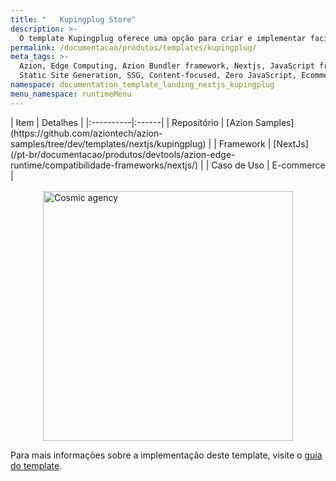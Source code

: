 ```yaml
---
title: "   Kupingplug Store"
description: >-
  O template Kupingplug oferece uma opção para criar e implementar facilmente um site de e-commerce usando TailwindCSS e Next.js.
permalink: /documentacao/produtos/templates/kupingplug/
meta_tags: >-
  Azion, Edge Computing, Azion Bundler framework, Nextjs, JavaScript frameworks,
  Static Site Generation, SSG, Content-focused, Zero JavaScript, Ecommerce, store
namespace: documentation_template_landing_nextjs_kupingplug
menu_namespace: runtimeMenu
---
```



<div class="[&_.flex.flex-col]:!gap-4 [&_.flex.flex-col]:md:!gap-8 [&_.flex.flex-col]:2xl:!gap-16">
  <SectionBasicContent
    titleTag="h2"
    description="O template Kupingplug oferece uma opção para criar e implementar facilmente um site de e-commerce usando TailwindCSS e Next.js.."
    buttons={[
      { label: "Deploy template", link: "https://console.azion.com/create/azion-community/kupingplug", outlined: false, icon: "ai ai-azion", iconPos: "left" },
      { label: "Ver demo", link: "https://vppopkdhn6.map.azionedge.net/", severity: "secondary" }
    ]}
  />
</div>

<div style="display: flex; gap: 1rem; align-items: center; flex-direction: row; flex-wrap: wrap;">
  <div style="flex: 1; min-width: 300px;">
    | Item | Detalhes |
    |:----------|:------|
    | Repositório | [Azion Samples](https://github.com/aziontech/azion-samples/tree/dev/templates/nextjs/kupingplug) |
    | Framework | [NextJs](/pt-br/documentacao/produtos/devtools/azion-edge-runtime/compatibilidade-frameworks/nextjs/) |
    | Caso de Uso | E-commerce |
  </div>
  <div style="display: flex; justify-content: center; align-items: center; flex: 1; min-width: 300px;">
    <img src="/assets/docs/images/uploads/template-showcase/nextjs/kupingplug.png" width="400" alt="Cosmic agency" style="max-width: 100%; height: auto;" />
  </div>
</div>

Para mais informações sobre a implementação deste template, visite o [guia do template](/pt-br/documentacao/produtos/guias/next-js-ecommerce-collection/).